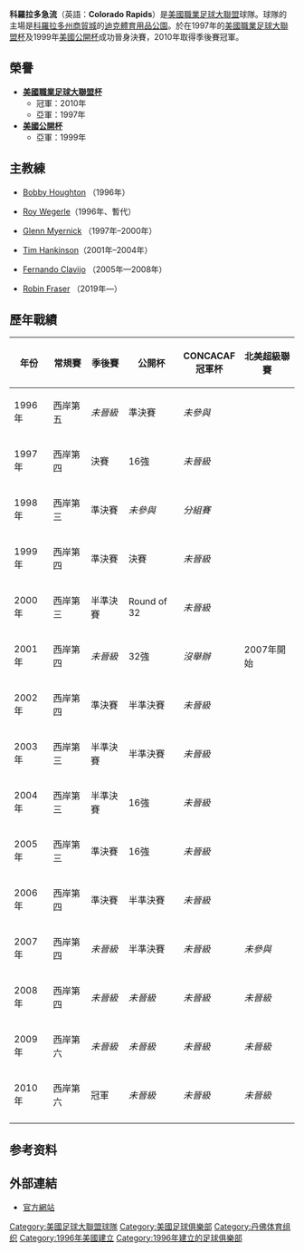 {{noteTA|G1=football|G2=MLS}}
{{Infobox football club
| clubname    = 科羅拉多急流
| image       = [[Image:NewRapids.PNG|165px]]
| fullname    = Colorado Rapids
| founded     = 1996年
| dissolved   = 
| ground      = [[迪克體育用品公園|迪克體育用品公園]]<br />[[科羅拉多州|科羅拉多州]][[商貿城_(科羅拉多州)|商貿城]]
| capacity    = 18,086<ref>http://pressbox.mlssoccer.com/sites/mlsdigitalpr.drupalgardens.com/files/Colorado%20Rapids%202012%20Media%20Guide.pdf#overlay-context=content/club-media-guides</ref>
| chrtitle    = 擁有人
| chairman    = [[Stan_Kroenke|Stan Kroenke]]
| mgrtitle    = 主教練
| manager     = [[Robin_Fraser|Robin Fraser]]
| league      = [[美國職業足球大聯盟|美國職業足球大聯盟]]
| season      = 2020
| position    = 西岸：第 5 位<br> 聯盟：第 10 位<br> 季後賽：第一圈
| website = http://www.coloradorapids.com/
| pattern_la1   = _colorapids18h
| pattern_b1    = _colorapids18h
| pattern_ra1   = _colorapids18h
| pattern_sh1   = _colorapids18h
| pattern_so1   = _colorapids18H
| leftarm1      = 810000
| body1         = 810000
| rightarm1     = 810000
| shorts1       = A0D0FF
| socks1        = A0D0FF
| pattern_la2 = _colorapids21a
| pattern_b2 = _colorapids21a
| pattern_ra2 = _colorapids21a
| pattern_sh2 = _colorapids21a
| pattern_so2 = _colorapids21a
| leftarm2 = ceded4
| body2 = ceded4
| rightarm2 = ceded4
| shorts2 = 397158
| socks2 = ceded4
}}
'''科羅拉多急流'''（英語：'''Colorado Rapids'''）是[[美國職業足球大聯盟|美國職業足球大聯盟]]球隊。球隊的主場是[[科羅拉多州|科羅拉多州]][[商貿城_(科羅拉多州)|商貿城]]的[[迪克體育用品公園|迪克體育用品公園]]。於在1997年的[[美國職業足球大聯盟杯|美國職業足球大聯盟杯]]及1999年[[美國公開杯|美國公開杯]]成功晉身決賽，2010年取得季後賽冠軍。

== 榮譽 ==
*'''[[美國職業足球大聯盟杯|美國職業足球大聯盟杯]]'''
**冠軍：2010年
**亞軍：1997年
*'''[[美國公開杯|美國公開杯]]'''
**亞軍：1999年

== 主教練 ==
*{{flagicon|England}}    [[Bobby_Houghton|Bobby Houghton]] （1996年）
*{{flagicon|United States}}    [[Roy_Wegerle|Roy Wegerle]]（1996年、暫代）
*{{flagicon|United States}}    [[Glenn_Myernick|Glenn Myernick]] （1997年–2000年）
*{{flagicon|United States}}    [[Tim_Hankinson|Tim Hankinson]]（2001年–2004年）
*{{flagicon|United States}}    [[Fernando_Clavijo|Fernando Clavijo]] （2005年—2008年）
*{{flagicon|United States}}    [[Robin_Fraser|Robin Fraser]] （2019年—）

== 歷年戰績 ==
{| class="wikitable"
!年份
!常規賽
!季後賽
!公開杯
!CONCACAF<br />冠軍杯
!北美超級聯賽
|-
|1996年
|西岸第五
|''未晉級''
|準決賽
|''未參與''
|rowspan=11|2007年開始
|-
|1997年
|西岸第四
|決賽
|16強
|''未晉級''
|-
|1998年
|西岸第三
|準決賽
|''未參與''
|''分組賽''
|-
|1999年
|西岸第四
|準決賽
|決賽
|''未晉級''
|-
|2000年
|西岸第三
|半準決賽
|Round of 32
|''未晉級''
|-
|2001年
|西岸第四
|''未晉級''
|32強
|''沒舉辦''
|-
|2002年
|西岸第四
|準決賽
|半準決賽
|''未晉級''
|-
|2003年
|西岸第三
|半準決賽
|半準決賽
|''未晉級''
|-
|2004年
|西岸第三
|半準決賽
|16強
|''未晉級''
|-
|2005年
|西岸第三
|準決賽
|16強
|''未晉級''
|-
|2006年
|西岸第四
|準決賽
|半準決賽
|''未晉級''
|-
|2007年
|西岸第四
|''未晉級''
|半準決賽
|''未晉級''
|''未參與''
|-
|2008年
|西岸第四
|''未晉級''
|''未晉級''
|''未晉級''
|''未晉級''
|-
|2009年
|西岸第六
|''未晉級''
|''未晉級''
|''未晉級''
|''未晉級''
|-
|2010年
|西岸第六
|bgcolor=gold|冠軍
|''未晉級''
|''未晉級''
|''未晉級''
|-
|}

==参考资料==
{{Reflist}}

== 外部連結 ==
*[https://web.archive.org/web/20070927024910/http://www.coloradorapids.com/index.asp 官方網站]

{{fb start}}
{{Major League Soccer}}
{{fb end}}

{{DEFAULTSORT:Colorado Rapids}}
[[Category:美國足球大聯盟球隊|Category:美國足球大聯盟球隊]]
[[Category:美國足球俱樂部|Category:美國足球俱樂部]]
[[Category:丹佛体育组织|Category:丹佛体育组织]]
[[Category:1996年美國建立|Category:1996年美國建立]]
[[Category:1996年建立的足球俱樂部|Category:1996年建立的足球俱樂部]]